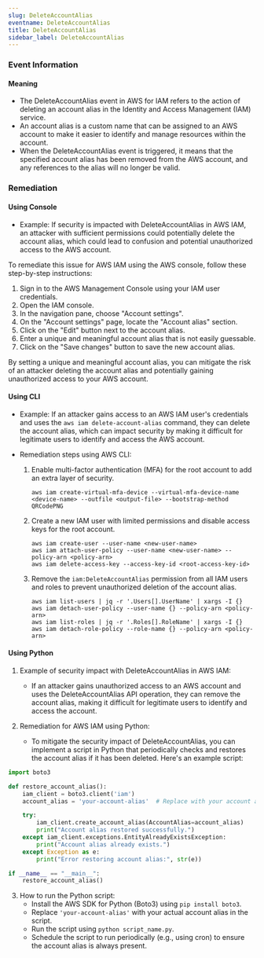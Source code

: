 ```yaml
--- 
slug: DeleteAccountAlias
eventname: DeleteAccountAlias
title: DeleteAccountAlias
sidebar_label: DeleteAccountAlias
---
```

                       
### Event Information

#### Meaning

- The DeleteAccountAlias event in AWS for IAM refers to the action of deleting an account alias in the Identity and Access Management (IAM) service.
- An account alias is a custom name that can be assigned to an AWS account to make it easier to identify and manage resources within the account.
- When the DeleteAccountAlias event is triggered, it means that the specified account alias has been removed from the AWS account, and any references to the alias will no longer be valid.

### Remediation

#### Using Console

- Example: If security is impacted with DeleteAccountAlias in AWS IAM, an attacker with sufficient permissions could potentially delete the account alias, which could lead to confusion and potential unauthorized access to the AWS account.

To remediate this issue for AWS IAM using the AWS console, follow these step-by-step instructions:

1. Sign in to the AWS Management Console using your IAM user credentials.
2. Open the IAM console.
3. In the navigation pane, choose "Account settings".
4. On the "Account settings" page, locate the "Account alias" section.
5. Click on the "Edit" button next to the account alias.
6. Enter a unique and meaningful account alias that is not easily guessable.
7. Click on the "Save changes" button to save the new account alias.

By setting a unique and meaningful account alias, you can mitigate the risk of an attacker deleting the account alias and potentially gaining unauthorized access to your AWS account.

#### Using CLI

- Example: If an attacker gains access to an AWS IAM user's credentials and uses the `aws iam delete-account-alias` command, they can delete the account alias, which can impact security by making it difficult for legitimate users to identify and access the AWS account.

- Remediation steps using AWS CLI:
  1. Enable multi-factor authentication (MFA) for the root account to add an extra layer of security.
     ```
     aws iam create-virtual-mfa-device --virtual-mfa-device-name <device-name> --outfile <output-file> --bootstrap-method QRCodePNG
     ```
  2. Create a new IAM user with limited permissions and disable access keys for the root account.
     ```
     aws iam create-user --user-name <new-user-name>
     aws iam attach-user-policy --user-name <new-user-name> --policy-arn <policy-arn>
     aws iam delete-access-key --access-key-id <root-access-key-id>
     ```
  3. Remove the `iam:DeleteAccountAlias` permission from all IAM users and roles to prevent unauthorized deletion of the account alias.
     ```
     aws iam list-users | jq -r '.Users[].UserName' | xargs -I {} aws iam detach-user-policy --user-name {} --policy-arn <policy-arn>
     aws iam list-roles | jq -r '.Roles[].RoleName' | xargs -I {} aws iam detach-role-policy --role-name {} --policy-arn <policy-arn>
     ```

#### Using Python

1. Example of security impact with DeleteAccountAlias in AWS IAM:
   - If an attacker gains unauthorized access to an AWS account and uses the DeleteAccountAlias API operation, they can remove the account alias, making it difficult for legitimate users to identify and access the account.

2. Remediation for AWS IAM using Python:
   - To mitigate the security impact of DeleteAccountAlias, you can implement a script in Python that periodically checks and restores the account alias if it has been deleted. Here's an example script:

```python
import boto3

def restore_account_alias():
    iam_client = boto3.client('iam')
    account_alias = 'your-account-alias'  # Replace with your account alias

    try:
        iam_client.create_account_alias(AccountAlias=account_alias)
        print("Account alias restored successfully.")
    except iam_client.exceptions.EntityAlreadyExistsException:
        print("Account alias already exists.")
    except Exception as e:
        print("Error restoring account alias:", str(e))

if __name__ == "__main__":
    restore_account_alias()
```

3. How to run the Python script:
   - Install the AWS SDK for Python (Boto3) using `pip install boto3`.
   - Replace `'your-account-alias'` with your actual account alias in the script.
   - Run the script using `python script_name.py`.
   - Schedule the script to run periodically (e.g., using cron) to ensure the account alias is always present.


 